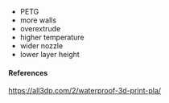 - PETG
- more walls
- overextrude
- higher temperature
- wider nozzle
- lower layer height

#### References

https://all3dp.com/2/waterproof-3d-print-pla/
